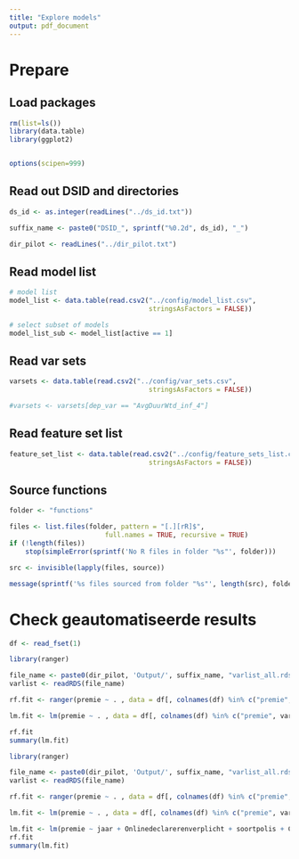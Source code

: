 ```yaml
---
title: "Explore models"
output: pdf_document
---
```


# Prepare

## Load packages

```r
rm(list=ls())
library(data.table)
library(ggplot2)


options(scipen=999)

```

## Read out DSID and directories

```r
ds_id <- as.integer(readLines("../ds_id.txt"))

suffix_name <- paste0("DSID_", sprintf("%0.2d", ds_id), "_")

dir_pilot <- readLines("../dir_pilot.txt")

```

## Read model list

```r
# model list
model_list <- data.table(read.csv2("../config/model_list.csv", 
                                   stringsAsFactors = FALSE))

# select subset of models 
model_list_sub <- model_list[active == 1]

```

## Read var sets

```r
varsets <- data.table(read.csv2("../config/var_sets.csv", 
                                   stringsAsFactors = FALSE))

#varsets <- varsets[dep_var == "AvgDuurWtd_inf_4"]

```

## Read feature set list

```r
feature_set_list <- data.table(read.csv2("../config/feature_sets_list.csv", 
                                   stringsAsFactors = FALSE))

```

## Source functions

```r
folder <- "functions"

files <- list.files(folder, pattern = "[.][rR]$", 
                        full.names = TRUE, recursive = TRUE)
if (!length(files))
    stop(simpleError(sprintf('No R files in folder "%s"', folder)))

src <- invisible(lapply(files, source))

message(sprintf('%s files sourced from folder "%s"', length(src), folder))
```


# Check geautomatiseerde results

```r
df <- read_fset(1)
```

```r
library(ranger)

file_name <- paste0(dir_pilot, 'Output/', suffix_name, "varlist_all.rds")
varlist <- readRDS(file_name)

rf.fit <- ranger(premie ~ . , data = df[, colnames(df) %in% c("premie", varlist[setname == "zp_cgraad",]$varname), with = FALSE])

lm.fit <- lm(premie ~ . , data = df[, colnames(df) %in% c("premie", varlist[setname == "zp_cgraad",]$varname), with = FALSE])

rf.fit
summary(lm.fit)

```

```r
library(ranger)

file_name <- paste0(dir_pilot, 'Output/', suffix_name, "varlist_all.rds")
varlist <- readRDS(file_name)

rf.fit <- ranger(premie ~ . , data = df[, colnames(df) %in% c("premie", varlist[setname == "zp_overig",]$varname), with = FALSE])

lm.fit <- lm(premie ~ . , data = df[, colnames(df) %in% c("premie", varlist[setname %in%  c("zp_overig", "zp_jaar"),]$varname), with = FALSE])

lm.fit <- lm(premie ~ jaar + Onlinedeclarerenverplicht + soortpolis + CGZiekenhuis, data =df)
rf.fit
summary(lm.fit)
```

